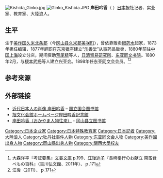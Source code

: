 [[File:Kishida_Ginko.jpg|thumb]]
[[File:Ginko_Kishida.JPG|thumb]]
'''岸田吟香'''（{{lang-ja|きしだ ぎんこう}}  {{bd|1833年|6月15日|1905年|6月7日}}）[[日本|日本]]报社记者、实业家、教育家、大陸浪人。

==生平==
生于[[美作国|美作国]][[久米北条郡|久米北条郡]]（今[[冈山县|冈山县]][[久米郡|久米郡]][[美咲町|美咲町]]），曾依靠贩卖[[眼药水|眼药水]]起家，1873年担任{{link-ja|东京日日新闻|東京日日新聞}}编辑，1877年辞职在[[东京|东京]][[银座|银座]]建立“[[乐善堂|乐善堂]]”从事药品贩卖，1880年前往[[中国|中国]][[上海|上海]]设立分店，期间资助[[荒尾精|荒尾精]]等人，[[日清贸易研究所|日清贸易研究所]]、[[东亚同文书院|东亚同文书院]]。1880年2月，与[[榎本武扬|榎本武扬]]等人建立[[兴亚会|兴亚会]]。1898年任[[东亚同文会|东亚同文会]]会员。<ref>大森洋平『考証要集』[[文春文庫|文春文庫]] p.199、[[江後迪子|江後迪子]]『長崎奉行のお献立 南蛮食べもの百科』（吉川弘文館、2011年）、ｐ.171</ref><ref>江後（2011）、ｐ.171</ref>

==参考来源==
{{reflist}}

== 外部链接 ==
* [https://www.ndl.go.jp/portrait/datas/258.html 近代日本人の肖像 岸田吟香] {{Wayback|url=https://www.ndl.go.jp/portrait/datas/258.html |date=20210921020340 }} – [[国立国会图书馆|国立国会图书馆]]
* [http://www.town.misaki.okayama.jp/asahi/bunka/kisi.html 旭文化会館ホームページ岸田吟香記念館] {{Wayback|url=http://www.town.misaki.okayama.jp/asahi/bunka/kisi.html |date=20061026034523 }}
* [http://www.libnet.pref.okayama.jp/mmhp/kyodo/person/kishidaginko/ginko_short.htm 岸田吟香（おかやま人物往来）] {{Wayback|url=http://www.libnet.pref.okayama.jp/mmhp/kyodo/person/kishidaginko/ginko_short.htm |date=20160403092931 }} - [[冈山县立图书馆|冈山县立图书馆]]

{{DEFAULTSORT:Kishida Ginko}}
[[Category:日本企业家|Category:日本企业家]]
[[Category:日本特殊教育家|Category:日本特殊教育家]]
[[Category:日本記者|Category:日本記者]]
[[Category:大陸浪人|Category:大陸浪人]]
[[Category:牡丹社事件人物|Category:牡丹社事件人物]]
[[Category:东亚同文会人物|Category:东亚同文会人物]]
[[Category:美作國出身人物|Category:美作國出身人物]]
[[Category:岡山縣出身人物|Category:岡山縣出身人物]]
[[Category:關西大學校友|Category:關西大學校友]]